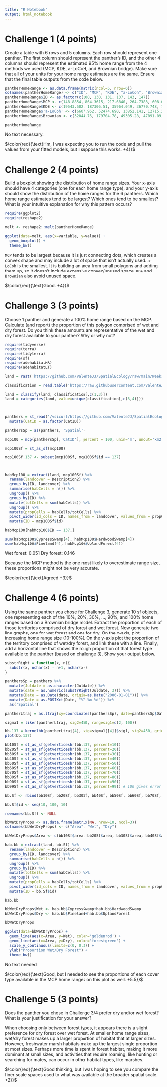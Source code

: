 ```yaml
---
title: "R Notebook"
output: html_notebook
---
```


# Challenge 1 (4 points)

Create a table with 6 rows and 5 columns. Each row should represent one panther. The first column should represent the panther's ID, and the other 4 columns should represent the estimated 95% home range from the 4 methods we used (MCP, KDE, a-LoCoH, and Brownian bridge). Make sure that all of your units for your home range estimates are the same. Ensure that the final table outputs from the code below.


```r
pantherHomeRange <- as.data.frame(matrix(ncol=5, nrow=6))
colnames(pantherHomeRange) <- c("ID", "MCP", "KDE", "a-LoCoh", "Brownian")
pantherHomeRange$ID <- as.factor(c(100, 130, 131, 137, 143, 147))
pantherHomeRange$MCP <- c(148.8854, 864.3615, 217.6840, 264.7383, 608.0366, 1707.8819)*1000
pantherHomeRange$KDE <- c(19543.502, 187306.51, 35964.049, 36770.748, 78699.058, 317707.58)
pantherHomeRange$'a-LoCoh' <- c(6607.962, 52474.690, 13852.141, 12715.252, 10236.601, 38867.576)
pantherHomeRange$Brownian <- c(32044.76, 179704.78, 49305.28, 47091.09, 63329.24, 87800.11)

pantherHomeRange
```

No text necessary.

$\color{red}{\text{Hm, I was expecting you to run the code and pull the values from your fitted models, but I suppose this works. +4}}$



# Challenge 2 (4 points)

Build a boxplot showing the distribution of home range sizes. Your x-axis should have 4 categories (one for each home range type), and your y-axis should show the distribution of the home ranges for the 6 panthers. Which home range estimates tend to be largest? Which ones tend to be smallest? What is your intuitive explanation for why this pattern occurs?

```r
require(ggplot2)
require(reshape2)

melt <- reshape2::melt(pantherHomeRange)

ggplot(data=melt, aes(x=variable, y=value)) +
  geom_boxplot() +
  theme_bw()
```

`MCP` tends to be largest because it is just connecting dots, which creates a convex shape and may include a lot of space that isn't actually used. `a-LoCoh` is the smallest. It is building an area from small polygons and adding them up, so it doesn't include excessive convex/unused space. `KDE` and `Brownian` also avoid unused space.

$\color{red}{\text{Good. +4}}$


# Challenge 3 (3 points)

Choose 1 panther and generate a 100% home range based on the MCP. Calculate (and report) the proportion of this polygon comprised of wet and dry forest. Do you think these amounts are representative of the wet and dry forest available to your panther? Why or why not?

```r
require(tidyverse)
require(terra)
require(tidyterra)
require(sf)
require(adehabitatHR)
require(adehabitatLT)

land = rast('https://github.com/ValenteJJ/SpatialEcology/raw/main/Week10/panther_landcover.tif')

classification = read.table('https://raw.githubusercontent.com/ValenteJJ/SpatialEcology/main/Week10/landcover%20reclass.txt', header=T) 

land = classify(land, classification[,c(1,3)])
land = categories(land, value=unique(classification[,c(3,4)]))



panthers = st_read('/vsicurl/https://github.com/ValenteJJ/SpatialEcology/raw/main/Week10/panthers.shp') %>% 
  mutate(CatID = as.factor(CatID))

panthersSp = as(panthers, 'Spatial')

mcp100 = mcp(panthersSp[,'CatID'], percent = 100, unin='m', unout='km2')

mcp100Sf = st_as_sf(mcp100)

mcp100Sf.137 <- subset(mcp100Sf, mcp100Sf$id == 137)



habMcp100 = extract(land, mcp100Sf) %>% 
  rename(landcover = Description2) %>% 
  group_by(ID, landcover) %>% 
  summarise(habCells = n()) %>% 
  ungroup() %>% 
  group_by(ID) %>% 
  mutate(totCells = sum(habCells)) %>% 
  ungroup() %>% 
  mutate(propCells = habCells/totCells) %>% 
  pivot_wider(id_cols = ID, names_from = landcover, values_from = propCells, values_fill=0) %>% 
  mutate(ID = mcp100Sf$id) 

habMcp100[habMcp100$ID == 137,]

sum(habMcp100$CypressSwamp[4], habMcp100$HardwoodSwamp[4])
sum(habMcp100$Pineland[4], habMcp100$UplandForest[4])
```

Wet forest: 0.051
Dry forest: 0.146

Because the MCP method is the one most likely to overestimate range size, these proportions might not be very accurate.

$\color{red}{\text{Agreed +3}}$


# Challenge 4 (6 points)

Using the same panther you chose for Challenge 3, generate 10 sf objects, one representing each of the 10%, 20%, 30%, ..., 90%, and 100% home ranges based on a Brownian bridge model. Extract the proportion of each of those territories comprised of dry forest and wet forest. Now generate two line graphs, one for wet forest and one for dry. On the x-axis, plot increasing home range size (10-100%). On the y-axis plot the proportion of the territory comprised of wet/dry forest, and link these with a line. Finally, add a horizontal line that shows the rough proportion of that forest type available to the panther (based on challenge 3). Show your output below.

```r
substrRight = function(x, n){
  substr(x, nchar(x) - n+1, nchar(x))
}

panthersSp = panthers %>% 
  mutate(Juldate = as.character(Juldate)) %>% 
  mutate(date = as.numeric(substrRight(Juldate, 3))) %>% 
  mutate(Date = as.Date(date, origin=as.Date("2006-01-01"))) %>% 
  mutate(Date = as.POSIXct(Date, "%Y-%m-%d")) %>% 
  as('Spatial')

pantherLtraj = as.ltraj(xy=coordinates(panthersSp), date=panthersSp$Date, id=panthersSp$CatID, typeII=T)

sigma1 = liker(pantherLtraj, sig2=450, rangesig1=c(2, 100))

bb.137 = kernelbb(pantherLtraj[4], sig=sigma1[[4]]$sig1, sig2=450, grid=500)
plot(bb.137)

bb10Sf = st_as_sf(getverticeshr(bb.137, percent=10))
bb20Sf = st_as_sf(getverticeshr(bb.137, percent=20))
bb30Sf = st_as_sf(getverticeshr(bb.137, percent=30))
bb40Sf = st_as_sf(getverticeshr(bb.137, percent=40))
bb50Sf = st_as_sf(getverticeshr(bb.137, percent=50))
bb60Sf = st_as_sf(getverticeshr(bb.137, percent=60))
bb70Sf = st_as_sf(getverticeshr(bb.137, percent=70))
bb80Sf = st_as_sf(getverticeshr(bb.137, percent=80))
bb90Sf = st_as_sf(getverticeshr(bb.137, percent=90))
bb99Sf = st_as_sf(getverticeshr(bb.137, percent=99)) # 100 gives error

bb.Sf <- rbind(bb10Sf, bb20Sf, bb30Sf, bb40Sf, bb50Sf, bb60Sf, bb70Sf, bb80Sf, bb90Sf, bb99Sf)

bb.Sf$id <- seq(10, 100, 10)

rownames(bb.Sf) <- NULL

bbWetDryProps <- as.data.frame(matrix(NA, nrow=10, ncol=3))
colnames(bbWetDryProps) <- c("Area", "Wet", "Dry")

bbWetDryProps$Area <- c(bb10Sf$area, bb20Sf$area, bb30Sf$area, bb40Sf$area, bb50Sf$area, bb60Sf$area, bb70Sf$area, bb80Sf$area, bb90Sf$area, bb99Sf$area)

hab.bb = extract(land, bb.Sf) %>% 
  rename(landcover = Description2) %>% 
  group_by(ID, landcover) %>% 
  summarise(habCells = n()) %>% 
  ungroup() %>% 
  group_by(ID) %>% 
  mutate(totCells = sum(habCells)) %>% 
  ungroup() %>% 
  mutate(propCells = habCells/totCells) %>% 
  pivot_wider(id_cols = ID, names_from = landcover, values_from = propCells, values_fill=0) %>% 
  mutate(ID = bb.Sf$id) 

hab.bb

bbWetDryProps$Wet <- hab.bb$CypressSwamp+hab.bb$HardwoodSwamp
bbWetDryProps$Dry <- hab.bb$Pineland+hab.bb$UplandForest

bbWetDryProps

ggplot(data=bbWetDryProps) +
  geom_line(aes(x=Area, y=Wet), color='goldenrod') +
  geom_line(aes(x=Area, y=Dry), color='forestgreen') +
  scale_y_continuous(limits=c(0, 0.3)) +
  ylab("Proportion Wet/Dry Forest") +
  theme_bw()

```

No text needed

$\color{red}{\text{Good, but I needed to see the proportions of each cover type available in the MCP home ranges on this plot as well. +5.5}}$


# Challenge 5 (3 points)

Does the panther you chose in Challenge 3/4 prefer dry and/or wet forest? What is your justification for your answer?

When choosing only between forest types, it appears there is a slight preference for dry forest over wet forest. At smaller home range sizes, wet/dry forest makes up a larger proportion of habitat that at larger sizes. However, freshwater marsh habitats make up the largest single proportion at most sizes. Perhaps more time is spent in forest habitat, making it more dominant at small sizes, and activities that require roaming, like hunting or searching for mates, can occur in other habitat types, like marshes.

$\color{red}{\text{Good thinking, but I was hoping to see you compare the finer scale spaces used to what was available at the broader spatial scale. +2}}$
